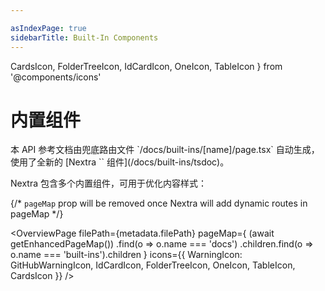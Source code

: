 ```yaml
---

asIndexPage: true
sidebarTitle: Built-In Components
---
```


  CardsIcon,
  FolderTreeIcon,
  IdCardIcon,
  OneIcon,
  TableIcon
} from '@components/icons'

# 内置组件

<Callout type="info">
  本 API 参考文档由兜底路由文件 `/docs/built-ins/[name]/page.tsx` 自动生成，使用了全新的 [Nextra `<TSDoc />` 组件](/docs/built-ins/tsdoc)。
</Callout>

Nextra 包含多个内置组件，可用于优化内容样式：

{/* `pageMap` prop will be removed once Nextra will add dynamic routes in pageMap */}

<OverviewPage
  filePath={metadata.filePath}
  pageMap={
    (await getEnhancedPageMap())
      .find(o => o.name === 'docs')
      .children.find(o => o.name === 'built-ins').children
  }
  icons={{
    WarningIcon: GitHubWarningIcon,
    IdCardIcon,
    FolderTreeIcon,
    OneIcon,
    TableIcon,
    CardsIcon
  }}
/>
